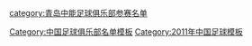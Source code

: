 {{Football squad with groups
|name=2011年中超分类名单青岛
|bgcolor=#F84010
|bordercolor=#F8F8F8
|textcolor=#F8F8F8
|title=[[青岛中能足球俱乐部|<span style="color:#F8F8F8">青岛中能</span>]] — [[2011年中国足球超级联赛|<span style="color:#F8F8F8">2011年</span>]][[中国足球超级联赛|<span style="color:#F8F8F8">中超联赛</span>]]第 6 名
|group1=全年参赛球员
|list1=<div>
{{Football squad2 player|no=1|name=[[刘军 (足球守门员)|刘军]]}}
{{Football squad2 player|no=2|name=[[郭亮 (足球运动员)|郭亮]]}}
{{Football squad2 player|no=3|name={{flagicon|BRA}} [[李安特·亨利基斯·迪·施华|莱昂纳多]]}}
{{Football squad2 player|no=4|name={{flagicon|Nigeria}} [[加布里埃尔·梅尔坎|-{zh-hans:梅尔坎;zh-hk:美爾甘;zh-tw:梅爾坎;}-]]}}
{{Football squad2 player|no=5|name=[[许景杰]]}}
{{Football squad2 player|no=7|name=[[姚江山]]}}
{{Football squad2 player|no=8|name=[[宋博]]}}
{{Football squad2 player|no=9|name={{flagicon|BRA}} [[埃贝尔·路易斯·库奇|路易斯]]}}
{{Football squad2 player|no=10|name=[[郑龙]]}}
{{Football squad2 player|no=11|name={{flagicon|UZB}} [[:en:Eldor Magdeev|伊达尔]]}}
{{Football squad2 player|no=13|name=[[李壮飞]]}}
{{Football squad2 player|no=14|name=[[魏仁杰]]}}
{{Football squad2 player|no=15|name=[[朱建荣]]}}
{{Football squad2 player|no=16|name=[[黄准 (足球运动员)|黄准]]}}
{{Football squad2 player|no=17|name=[[刘健 (足球运动员)|刘健]]}}
{{Football squad2 player|no=18|name=[[钱鼎]]}}
{{Football squad2 player|no=19|name=[[宋文杰]]}}
{{Football squad2 player|no=20|name=[[李林峰]]}}
{{Football squad2 player|no=21|name=[[牟鹏飞]]}}
{{Football squad2 player|no=22|name=[[刘震理]]}}
{{Football squad2 player|no=23|name=[[宋龙]]}}
{{Football squad2 player|no=25|name=[[邹正]]}}
{{Football squad2 player|no=26|name=[[孙江山]]}}
{{Football squad2 player|no=27|name=[[刘洋洋]]}}
{{Football squad2 player|no=28|name=[[胡俊]]}}
{{Football squad2 player|no=29|name=[[朱世玉]]}}
{{Football squad2 player|no=30|name=[[张丰羽]]}}
{{Football squad2 player|no=31|name=[[孙平海]]}}
{{Football squad2 player|no=32|name=[[栗鹏]]}}
{{Football squad2 player|no=33|name=[[沙一博]]}}
{{Football squad2 player|no=34|name=[[逄志泉]]}}
{{Football squad2 player|no=35|name=[[徐彤]]}}
</div>
|group2=夏季转入球员
|list2=<div>
{{Football squad2 player|no=6|name={{flagicon|UZB}} [[阿齐兹·伊布拉希莫夫]]}}
</div>
|group3=夏季转出球员
|list3=无
|group4=主教练
|list4={{flagicon|KOR}} [[张外龙]]
}}
<noinclude>
{{DEFAULTSORT:Qingdao Jonoon F.C. Squad 2011}}
[[category:青岛中能足球俱乐部参赛名单]]
[[Category:中国足球俱乐部名单模板]]
[[Category:2011年中国足球模板]]
</noinclude>